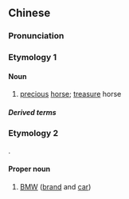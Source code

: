 {{also|宝马}}
==Chinese==
{{zh-forms|s=宝马}}
{{wikipedia|lang=zh}}

===Pronunciation===
{{zh-pron
|m=bǎomǎ
|c=bou2 maa5
|cat=n,pn
}}

===Etymology 1===

====Noun====
{{zh-noun}}

# [[precious]] [[horse]]; [[treasure]] horse

=====Derived terms=====
{{zh-der|寶馬香車|香車寶馬}}

===Etymology 2===
{{zh-psm|BMW|lang=de}}.

====Proper noun====
{{zh-proper noun}}

# {{lb|zh|Mainland|Hong Kong}} [[BMW]] ([[brand]] and [[car]])